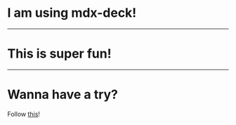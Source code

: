 # I am using mdx-deck!
---
# This is super fun!
---
# Wanna have a try? 
Follow [this](https://zeit.co/docs/v2/deployments/official-builders/mdx-deck-now-mdx-deck/)!
